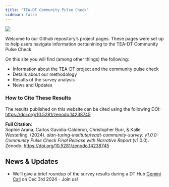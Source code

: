 ```yaml
---
title: "TEA-DT Community Pulse Check"
sidebar: false
---
```


![](images/hero.jpg){fig-alt="A hero image for the website. It is an abstract image of people on floating platforms, investigating information. The illustrator is Jonny lighthands."}

Welcome to our Github repository's project pages.
These pages were set up to help users navigate information pertainining to the TEA-DT Community Pulse Check.

On this site you will find (among other things) the following:

- Information about the TEA-DT project and the community pulse check
- Details about our methodology
- Results of the survey analysis
- News and Updates

:::{.callout-note}
### How to Cite These Results

The results published on this website can be cited using the following DOI:  
[https://doi.org/10.5281/zenodo.14238745](https://doi.org/10.5281/zenodo.14238745)

**Full Citation**:  
Sophie Arana, Carlos Gavidia-Calderon, Christopher Burr, & Kalle Westerling. (2024). *alan-turing-institute/teadt-community-survey: v1.0.0: Community Pulse Check Final Release with Narrative Report* (v1.0.0). Zenodo. [https://doi.org/10.5281/zenodo.14238745](https://doi.org/10.5281/zenodo.14238745)
:::

## News & Updates

- We'll give a brief roundup of the survey results during a DT Hub [Gemini Call](https://digitaltwinhub.co.uk/gemini-call/) on Dec 3rd 2024 - Join us!